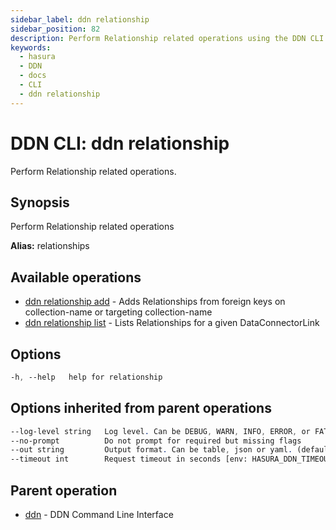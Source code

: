 ```yaml
---
sidebar_label: ddn relationship
sidebar_position: 82
description: Perform Relationship related operations using the DDN CLI
keywords:
  - hasura
  - DDN
  - docs
  - CLI
  - ddn relationship
---
```


# DDN CLI: ddn relationship

Perform Relationship related operations.

## Synopsis

Perform Relationship related operations

**Alias:** relationships

## Available operations

- [ddn relationship add](/cli/commands/ddn_relationship_add) - Adds Relationships from foreign keys on collection-name or targeting collection-name
- [ddn relationship list](/cli/commands/ddn_relationship_list) - Lists Relationships for a given DataConnectorLink

## Options

```sass
-h, --help   help for relationship
```

## Options inherited from parent operations

```sass
--log-level string   Log level. Can be DEBUG, WARN, INFO, ERROR, or FATAL. (default "INFO")
--no-prompt          Do not prompt for required but missing flags
--out string         Output format. Can be table, json or yaml. (default "table")
--timeout int        Request timeout in seconds [env: HASURA_DDN_TIMEOUT] (default 100)
```

## Parent operation

- [ddn](/cli/commands/ddn) - DDN Command Line Interface
